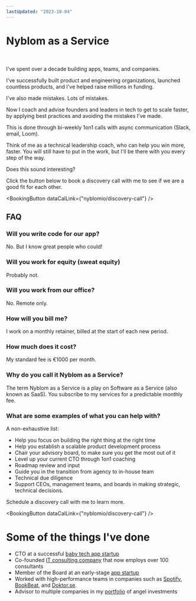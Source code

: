 ```yaml
---
lastUpdated: "2023-10-04"
---
```


# Nyblom as a Service

<br/>

I've spent over a decade building apps, teams, and companies.

I've successfully built product and engineering organizations, launched countless products, and I've helped raise millions in funding.

I've also made mistakes. Lots of mistakes.

Now I coach and advise founders and leaders in tech to get to scale faster, by applying best practices and avoiding the mistakes I've made.

This is done through bi-weekly 1on1 calls with async communication (Slack, email, Loom).

Think of me as a technical leadership coach, who can help you win more, faster. You will still have to put in the work, but I'll be there with you every step of the way.

Does this sound interesting? 

Click the button below to book a discovery call with me to see if we are a good fit for each other.

<BookingButton dataCalLink={"nyblomio/discovery-call"} />

## FAQ

### Will you write code for our app?

No. But I know great people who could!

### Will you work for equity (sweat equity)

Probably not.

### Will you work from our office?

No. Remote only.

### How will you bill me?

I work on a monthly retainer, billed at the start of each new period.

### How much does it cost?

My standard fee is €1000 per month.  

### Why do you call it Nyblom as a Service?

The term Nyblom as a Service is a play on Software as a Service (also known as SaaS). You subscribe to my services for a predictable monthly fee.

### What are some examples of what you can help with?

A non-exhaustive list:

- Help you focus on building the right thing at the right time
- Help you establish a scalable product development process
- Chair your advisory board, to make sure you get the most out of it
- Level up your current CTO through 1on1 coaching
- Roadmap review and input
- Guide you in the transition from agency to in-house team
- Technical due diligence
- Support CEOs, management teams, and boards in making strategic, technical decisions.

Schedule a discovery call with me to learn more.

<BookingButton dataCalLink={"nyblomio/discovery-call"} />

# Some of the things I've done

* CTO at a successful [baby tech app startup](https://babyjourney.se)
* Co-founded [IT consulting company](https://www.devies.se) that now employs over 100 consultants
* Member of the Board at an early-stage [app startup](https://microshift.app)
* Worked with high-performance teams in companies such as [Spotify](https://carthing.spotify.com/), [BookBeat](https://www.bookbeat.se/), and [Doktor.se](https://doktor.se/).
* Advisor to multiple companies in my [portfolio]("/portfolio) of angel investments

<br/>

<Testimonials />